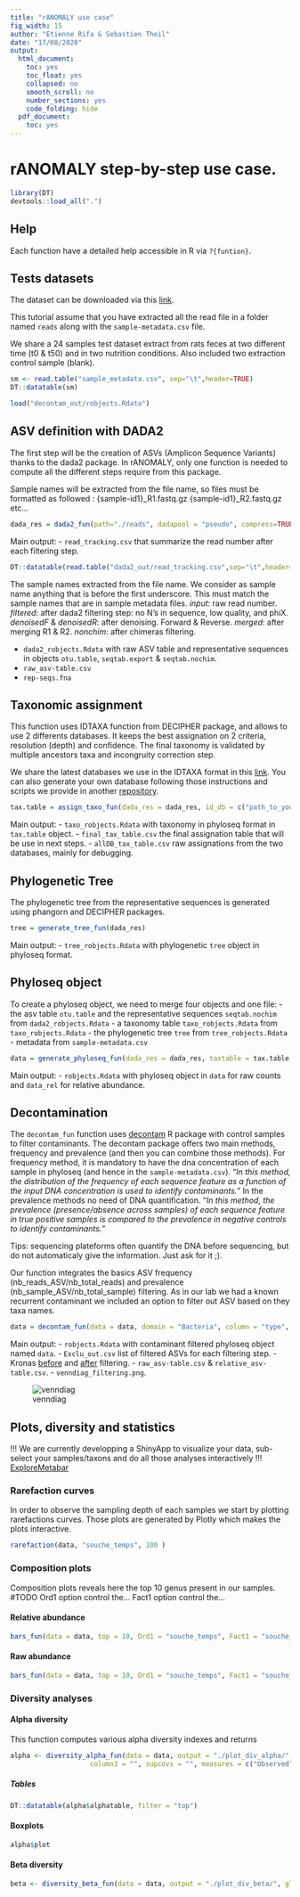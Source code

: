 ```yaml
---
title: "rANOMALY use case"
fig_width: 15
author: "Etienne Rifa & Sebastien Theil"
date: "17/08/2020"
output: 
  html_document:
    toc: yes
    toc_float: yes
    collapsed: no
    smooth_scroll: no
    number_sections: yes
    code_folding: hide
  pdf_document:
    toc: yes
---
```


# rANOMALY step-by-step use case.

```r
library(DT)
devtools::load_all(".")
```

## Help

Each function have a detailed help accessible in R via `?{funtion}`.

## Tests datasets

The dataset can be downloaded via this [link](https://nextcloud.inrae.fr/s/Zx3iASe64x8oSoM).

This tutorial assume that you have extracted all the read file in a folder named `reads` along with the `sample-metadata.csv` file.

We share a 24 samples test dataset extract from rats feces at two different time (t0 & t50) and in two nutrition conditions. Also included two extraction control sample (blank).

```r
sm <- read.table("sample_metadata.csv", sep="\t",header=TRUE)
DT::datatable(sm)
```

```r
load("decontam_out/robjects.Rdata")
```

## ASV definition with DADA2

The first step will be the creation of ASVs (Amplicon Sequence Variants) thanks to the dada2 package.
In rANOMALY, only one function is needed to compute all the different steps require from this package.

Sample names will be extracted from the file name, so files must be formatted as followed :
{sample-id1}_R1.fastq.gz
{sample-id1}_R2.fastq.gz
etc...


```r
dada_res = dada2_fun(path="./reads", dadapool = "pseudo", compress=TRUE, plot=FALSE)
```

Main output:
- `read_tracking.csv` that summarize the read number after each filtering step.

```r
DT::datatable(read.table("dada2_out/read_tracking.csv",sep="\t",header=TRUE))
```

The sample names extracted from the file name. We consider as sample name anything that is before the first underscore. This must match the sample names that are in sample metadata files.
*input*: raw read number.
*filtered*: after dada2 filtering step: no N's in sequence, low quality, and phiX.
*denoisedF* & *denoisedR*: after denoising. Forward & Reverse.
*merged*: after merging R1 & R2.
*nonchim*: after chimeras filtering.

- `dada2_robjects.Rdata` with raw ASV table and representative sequences in objects `otu.table`, `seqtab.export` & `seqtab.nochim`.
- `raw_asv-table.csv`
- `rep-seqs.fna`


## Taxonomic assignment

This function uses IDTAXA function from DECIPHER package, and allows to use 2 differents databases. It keeps the best assignation on 2 criteria, resolution (depth) and confidence. The final taxonomy is validated by multiple ancestors taxa and incongruity correction step.


We share the latest databases we use in the IDTAXA format in this [link](https://nextcloud.inrae.fr/s/YHi3fmDdEJt5cqR). You can also generate your own database following those instructions and scripts we provide in another [repository](https://forgemia.inra.fr/umrf/database_formatting).


```r
tax.table = assign_taxo_fun(dada_res = dada_res, id_db = c("path_to_your_banks/silva/SILVA_SSU_r132_March2018.RData","path_to_your_banks/DAIRYdb_v1.2.0_20190222_IDTAXA.RData") )
```


Main output:
- `taxo_robjects.Rdata` with taxonomy in phyloseq format in `tax.table` object.
- `final_tax_table.csv` the final assignation table that will be use in next steps.
- `allDB_tax_table.csv` raw assignations from the two databases, mainly for debugging.

## Phylogenetic Tree

The phylogenetic tree from the representative sequences is generated using phangorn and DECIPHER packages.

```r
tree = generate_tree_fun(dada_res)
```

Main output:
- `tree_robjects.Rdata` with phylogenetic `tree` object in phyloseq format.

## Phyloseq object

To create a phyloseq object, we need to merge four objects and one file:
- the asv table `otu.table` and  the representative sequences `seqtab.nochim` from `dada2_robjects.Rdata`
- a taxonomy table `taxo_robjects.Rdata` from `taxo_robjects.Rdata`
- the phylogenetic tree `tree` from `tree_robjects.Rdata`
- metadata from `sample-metadata.csv`

```r
data = generate_phyloseq_fun(dada_res = dada_res, taxtable = tax.table, tree = tree, metadata = "./sample_metadata.csv")
```

Main output:
- `robjects.Rdata` with phyloseq object in `data` for raw counts and `data_rel` for relative abundance.

## Decontamination

The `decontam_fun` function uses [decontam](https://www.bioconductor.org/packages/release/bioc/html/decontam.html) R package with control samples to filter contaminants.
The decontam package offers two main methods, frequency and prevalence (and then you can combine those methods). For frequency method, it is mandatory to have the dna concentration of each sample in phyloseq (and hence in the `sample-metadata.csv`).
"_In this method, the distribution of the frequency of each sequence feature as a function of the input DNA concentration is used to identify contaminants._"
In the prevalence methods no need of DNA quantification.
"_In this method, the prevalence (presence/absence across samples) of each sequence feature in true positive samples is compared to the prevalence in negative controls to identify contaminants._"

Tips: sequencing plateforms often quantify the DNA before sequencing, but do not automaticaly give the information. Just ask for it ;).

Our function integrates the basics ASV frequency (nb_reads_ASV/nb_total_reads) and prevalence (nb_sample_ASV/nb_total_sample) filtering.
As in our lab we had a known recurrent contaminant we included an option to filter out ASV based on they taxa names.

```r
data = decontam_fun(data = data, domain = "Bacteria", column = "type", ctrl_identifier = "control", spl_identifier = "sample", number = 100)
```

Main output:
- `robjects.Rdata` with contaminant filtered phyloseq object named `data`.
- `Exclu_out.csv`  list of filtered ASVs for each filtering step.
- Kronas [before](test/krona_no_filtering.html) and [after](test/krona_filtering.html) filtering.
- `raw_asv-table.csv` & `relative_asv-table.csv`.
- `venndiag_filtering.png`.

![venndiag](./decontam_out/venndiag_filtering.png)

## Plots, diversity and statistics

!!! We are currently developping a ShinyApp to visualize your data, sub-select your samples/taxons and do all those analyses interactively !!!
[ExploreMetabar](https://forgemia.inra.fr/umrf/exploremetabar)

### Rarefaction curves

In order to observe the sampling depth of each samples we start by plotting rarefactions curves. Those plots are generated by Plotly which makes the plots interactive.

```r
rarefaction(data, "souche_temps", 100 )
```

### Composition plots


Composition plots reveals here the top 10 genus present in our samples. 
#TODO
Ord1 option control the...
Fact1 option control the...


#### Relative abundance
```r
bars_fun(data = data, top = 10, Ord1 = "souche_temps", Fact1 = "souche_temps", rank="Genus", relative = TRUE)
```

#### Raw abundance
```r
bars_fun(data = data, top = 10, Ord1 = "souche_temps", Fact1 = "souche_temps", rank="Genus", relative = FALSE)
```


### Diversity analyses

#### Alpha diversity

This function computes various alpha diversity indexes and returns

```r
alpha <- diversity_alpha_fun(data = data, output = "./plot_div_alpha/", column1 = "souche", column2 = "temps",
                    column3 = "", supcovs = "", measures = c("Observed", "Shannon") )
```

##### Tables
```r
DT::datatable(alpha$alphatable, filter = "top")
```
#### Boxplots

```r
alpha$plot
```
#### Beta diversity

```r
beta <- diversity_beta_fun(data = data, output = "./plot_div_beta/", glom = "ASV", column1 = "temps", column2 = "souche", covar ="")
```
